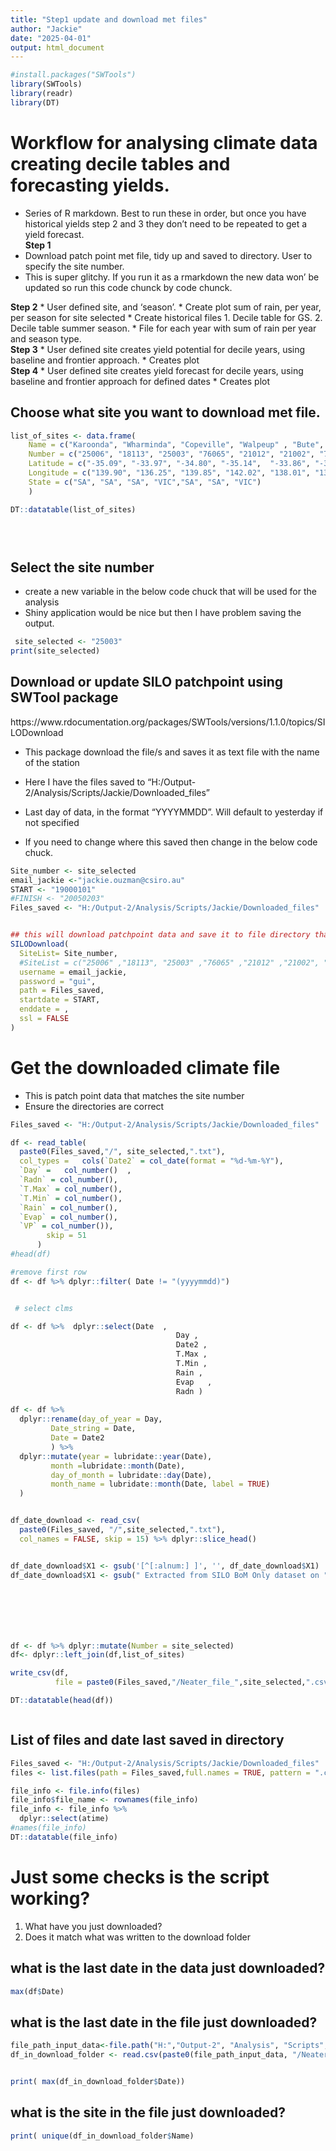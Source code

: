 ```yaml
---
title: "Step1 update and download met files"
author: "Jackie"
date: "2025-04-01"
output: html_document
---
```


```r
#install.packages("SWTools")
library(SWTools)
library(readr)
library(DT)

```

# Workflow for analysing climate data creating decile tables and forecasting yields.
* Series of R markdown. Best to run these in order, but once you have historical yields step 2 and 3 they don’t need to be repeated to get a yield forecast.  
**Step 1** 
 *	Download patch point met file, tidy up and saved to directory. User to specify the site number.  
 *  This is super glitchy. If you run it as a rmarkdown the new data won' be updated so run this code chunck by code chunck.
 
**Step 2** 
*	User defined site, and ‘season’.
*	Create plot sum of rain, per year, per season for site selected
*	Create historical files 1. Decile table for GS. 2. Decile table summer season.
*	File for each year with sum of rain per year and season type.  
**Step 3**
*	User defined site creates yield potential for decile years, using baseline and frontier approach.
*	Creates plot  
**Step 4**
*	User defined site creates yield forecast for decile years, using baseline and frontier approach for defined dates
*	Creates plot  


## Choose what site you want to download met file.


```r
list_of_sites <- data.frame(
    Name = c("Karoonda", "Wharminda", "Copeville", "Walpeup" , "Bute", "Balaklava", "Annuello"), ### add more here when you have the info
    Number = c("25006", "18113", "25003", "76065", "21012", "21002", "76000"),
    Latitude = c("-35.09", "-33.97", "-34.80", "-35.14",  "-33.86", "-34.14", "-34.85"),
    Longitude = c("139.90", "136.25", "139.85", "142.02", "138.01", "138.42", "142.78"),
    State = c("SA", "SA", "SA", "VIC","SA", "SA", "VIC")
    )

DT::datatable(list_of_sites)


 
```


## Select the site number
* create a new variable in the below code chuck that will be used for the analysis
* Shiny application would be nice but then I have problem saving the output.

```r
 site_selected <- "25003"
print(site_selected)
```



## Download or update SILO patchpoint using SWTool package
https://www.rdocumentation.org/packages/SWTools/versions/1.1.0/topics/SILODownload


* This package download the file/s and saves it as text file with the name of the station
* Here I have the files saved to  "H:/Output-2/Analysis/Scripts/Jackie/Downloaded_files"
* Last day of data, in the format "YYYYMMDD". Will default to yesterday if not specified


* If you need to change where this saved then change in the below code chuck.

```r

Site_number <- site_selected
email_jackie <-"jackie.ouzman@csiro.au"
START <- "19000101"
#FINISH <- "20050203"
Files_saved <- "H:/Output-2/Analysis/Scripts/Jackie/Downloaded_files"


## this will download patchpoint data and save it to file directory that is specified
SILODownload(
  SiteList= Site_number,
  #SiteList = c("25006" ,"18113", "25003" ,"76065" ,"21012" ,"21002", "76000"),
  username = email_jackie,
  password = "gui",
  path = Files_saved,
  startdate = START,
  enddate = ,
  ssl = FALSE
)

```

# Get the downloaded climate file 
* This is patch point data that matches the site number
* Ensure the directories are correct

```r
Files_saved <- "H:/Output-2/Analysis/Scripts/Jackie/Downloaded_files"

df <- read_table(
  paste0(Files_saved,"/", site_selected,".txt"),
  col_types =   cols(`Date2` = col_date(format = "%d-%m-%Y"),
  `Day` =   col_number()  ,
  `Radn` = col_number(),
  `T.Max` = col_number(),
  `T.Min` = col_number(),
  `Rain` = col_number(),
  `Evap` = col_number(),
  `VP` = col_number()),
        skip = 51
      )
#head(df)

#remove first row
df <- df %>% dplyr::filter( Date != "(yyyymmdd)")


 # select clms

df <- df %>%  dplyr::select(Date  ,
                                     Day ,
                                     Date2 ,
                                     T.Max ,
                                     T.Min ,
                                     Rain ,
                                     Evap   ,
                                     Radn )
 
df <- df %>%
  dplyr::rename(day_of_year = Day,
         Date_string = Date,
         Date = Date2
         ) %>%
  dplyr::mutate(year = lubridate::year(Date),
         month =lubridate::month(Date),
         day_of_month = lubridate::day(Date),
         month_name = lubridate::month(Date, label = TRUE)
  )


df_date_download <- read_csv(
  paste0(Files_saved, "/",site_selected,".txt"),
  col_names = FALSE, skip = 15) %>% dplyr::slice_head()


df_date_download$X1 <- gsub('[^[:alnum:] ]', '', df_date_download$X1)
df_date_download$X1 <- gsub(" Extracted from SILO BoM Only dataset on " , '', df_date_download$X1)







df <- df %>% dplyr::mutate(Number = site_selected)
df<- dplyr::left_join(df,list_of_sites)

write_csv(df,
          file = paste0(Files_saved,"/Neater_file_",site_selected,".csv"))

DT::datatable(head(df))



```

## List of files and date last saved in directory
```r
Files_saved <- "H:/Output-2/Analysis/Scripts/Jackie/Downloaded_files"
files <- list.files(path = Files_saved,full.names = TRUE, pattern = ".csv")

file_info <- file.info(files)
file_info$file_name <- rownames(file_info)
file_info <- file_info %>%
  dplyr::select(atime)
#names(file_info)
DT::datatable(file_info)
```

# Just some checks is the script working?
1. What have you just downloaded? 
2. Does it match what was written to the download folder

## what is the last date in the data just downloaded?
```r
max(df$Date)

```
## what is the last date in the file just downloaded?

```r

file_path_input_data<-file.path("H:","Output-2", "Analysis", "Scripts", "Jackie", "Downloaded_files")
df_in_download_folder <- read.csv(paste0(file_path_input_data, "/Neater_file_", site_selected,  ".csv")) 


print( max(df_in_download_folder$Date))

```
## what is the site in the file just downloaded?

```r

print( unique(df_in_download_folder$Name)
       
```